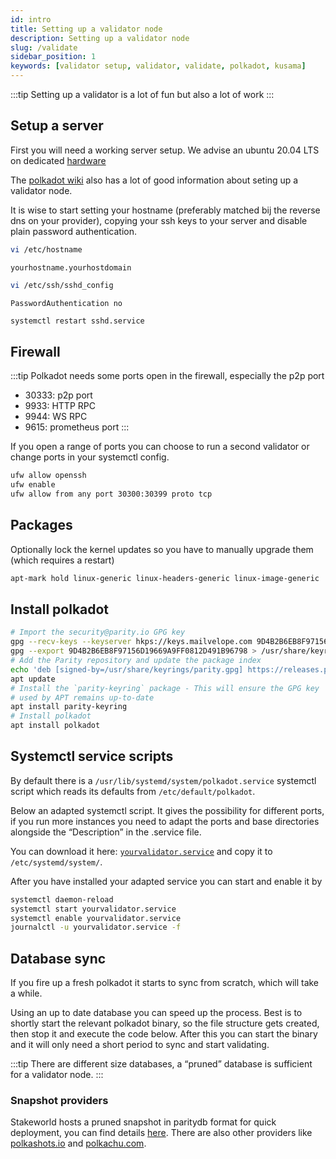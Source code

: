 ```yaml
---
id: intro
title: Setting up a validator node
description: Setting up a validator node
slug: /validate
sidebar_position: 1
keywords: [validator setup, validator, validate, polkadot, kusama]
---
```


:::tip
Setting up a validator is a lot of fun but also a lot of work
:::


## Setup a server

First you will need a working server setup. We advise an ubuntu 20.04 LTS on dedicated [hardware](./hardware)

The [polkadot wiki](https://wiki.polkadot.network/docs/maintain-guides-how-to-validate-kusama) also has a lot of good information about seting up a validator node. 

It is wise to start setting your hostname (preferably matched bij the reverse dns on your provider), copying your ssh keys to your server and disable plain password authentication.

```bash
vi /etc/hostname
```
`yourhostname.yourhostdomain`

```bash
vi /etc/ssh/sshd_config
```
`PasswordAuthentication no`
```bash
systemctl restart sshd.service
```

## Firewall

:::tip
Polkadot needs some ports open in the firewall, especially the p2p port
* 30333: p2p port
* 9933: HTTP RPC
* 9944: WS RPC
* 9615: prometheus port
:::

If you open a range of ports you can choose to run a second validator or change ports in your systemctl config.

```bash
ufw allow openssh
ufw enable
ufw allow from any port 30300:30399 proto tcp
```

## Packages

Optionally lock the kernel updates so you have to manually upgrade them (which requires a restart)

```bash
apt-mark hold linux-generic linux-headers-generic linux-image-generic
```

## Install polkadot

```bash
# Import the security@parity.io GPG key
gpg --recv-keys --keyserver hkps://keys.mailvelope.com 9D4B2B6EB8F97156D19669A9FF0812D491B96798
gpg --export 9D4B2B6EB8F97156D19669A9FF0812D491B96798 > /usr/share/keyrings/parity.gpg
# Add the Parity repository and update the package index
echo 'deb [signed-by=/usr/share/keyrings/parity.gpg] https://releases.parity.io/deb release main' > /etc/apt/sources.list.d/parity.list
apt update
# Install the `parity-keyring` package - This will ensure the GPG key
# used by APT remains up-to-date
apt install parity-keyring
# Install polkadot
apt install polkadot
```

## Systemctl service scripts

By default there is a `/usr/lib/systemd/system/polkadot.service` systemctl script which reads its defaults from `/etc/default/polkadot`.

Below an adapted systemctl script. It gives the possibility for different ports, if you run more instances you need to adapt the ports and base directories alongside the “Description” in the .service file.

You can download it here: [`yourvalidator.service`](/files/yourvalidator.service) and copy it to `/etc/systemd/system/`.

After you have installed your adapted service you can start and enable it by

```bash
systemctl daemon-reload
systemctl start yourvalidator.service
systemctl enable yourvalidator.service
journalctl -u yourvalidator.service -f
```

## Database sync

If you fire up a fresh polkadot it starts to sync from scratch, which will take a while.

Using an up to date database you can speed up the process. Best is to shortly start the relevant polkadot binary, so the file structure gets created, then stop it and execute the code below. After this you can start the binary and it will only need a short period to sync and start validating.

:::tip
There are different size databases, a “pruned” database is sufficient for a validator node.
:::

### Snapshot providers

Stakeworld hosts a pruned snapshot in paritydb format for quick deployment, you can find details [here](./snapshot). There are also other providers like [polkashots.io](https://polkashots.io/) and [polkachu.com](https://polkachu.com/snapshots).

